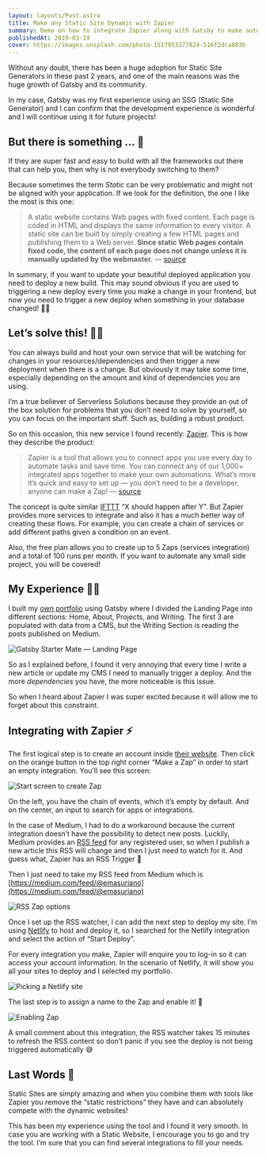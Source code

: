 ```yaml
---
layout: layouts/Post.astro
title: Make any Static Site Dynamic with Zapier
summary: Demo on how to integrate Zapier along with Gatsby to make automatic deploys based on events.
publishedAt: 2019-03-19
cover: https://images.unsplash.com/photo-1517953377824-516f2dca803b
---
```


Without any doubt, there has been a huge adoption for Static Site Generators in these past 2 years, and one of the main reasons was the huge growth of Gatsby and its community.

In my case, Gatsby was my first experience using an SSG (Static Site Generator) and I can confirm that the development experience is wonderful and I will continue using it for future projects!

## But there is something … 🤔

If they are super fast and easy to build with all the frameworks out there that can help you, then why is not everybody switching to them?

Because sometimes the term _Static_ can be very problematic and might not be aligned with your application. If we look for the definition, the one I like the most is this one:

> A static website contains Web pages with fixed content. Each page is coded in HTML and displays the same information to every visitor. A static site can be built by simply creating a few HTML pages and publishing them to a Web server. **Since static Web pages contain fixed code, the content of each page does not change unless it is manually updated by the webmaster.** — [source](https://techterms.com/definition/staticwebsite)

In summary, if you want to update your beautiful deployed application you need to deploy a new build. This may sound obvious if you are used to triggering a new deploy every time you make a change in your frontend, but now you need to trigger a new deploy when something in your database changed! 🤦‍♂️

## Let’s solve this! 👷‍♂️

You can always build and host your own service that will be watching for changes in your resources/dependencies and then trigger a new deployment when there is a change. But obviously it may take some time, especially depending on the amount and kind of dependencies you are using.

I’m a true believer of Serverless Solutions because they provide an out of the box solution for problems that you don’t need to solve by yourself, so you can focus on the important stuff. Such as, building a robust product.

So on this occasion, this new service I found recently: [Zapier](http://zapier.com/). This is how they describe the product:

> Zapier is a tool that allows you to connect apps you use every day to automate tasks and save time. You can connect any of our 1,000+ integrated apps together to make your own automations. What’s more it’s quick and easy to set up — you don’t need to be a developer, anyone can make a Zap! — [source](https://zapier.com/help/what-is-zapier/)

The concept is quite similar [IFTTT](https://ifttt.com/) “X should happen after Y”. But Zapier provides more services to integrate and also it has a much better way of creating these flows. For example, you can create a chain of services or add different paths given a condition on an event.

Also, the free plan allows you to create up to 5 Zaps (services integration) and a total of 100 runs per month. If you want to automate any small side project, you will be covered!

## My Experience 🙋‍♂️

I built my [own portfolio](https://gatsby-starter-mate.netlify.app/) using Gatsby where I divided the Landing Page into different sections: Home, About, Projects, and Writing. The first 3 are populated with data from a CMS, but the Writing Section is reading the posts published on Medium.

![Gatsby Starter Mate — Landing Page](./images/Gatsby%20Starter%20Mate%20—%20Landing%20Page.png)

So as I explained before, I found it very annoying that every time I write a new article or update my CMS I need to manually trigger a deploy. And the more _dependencies_ you have, the more noticeable is this issue.

So when I heard about Zapier I was super excited because it will allow me to forget about this constraint.

## Integrating with Zapier ⚡️

The first logical step is to create an account inside [their website](http://zapier.com/). Then click on the orange button in the top right corner “Make a Zap” in order to start an empty integration. You’ll see this screen:

![Start screen to create Zap](./images/Start%20screen%20to%20create%20Zap.png)

On the left, you have the chain of events, which it’s empty by default. And on the center, an input to search for apps or integrations.

In the case of Medium, I had to do a workaround because the current integration doesn’t have the possibility to detect new posts. Luckily, Medium provides an [RSS feed](https://help.medium.com/hc/en-us/articles/214874118-RSS-feeds) for any registered user, so when I publish a new article this RSS will change and then I just need to watch for it. And guess what, Zapier has an RSS Trigger 🎉

Then I just need to take my RSS feed from Medium which is [https://medium.com/feed/@emasuriano](https://medium.com/feed/@emasuriano)

![RSS Zap options](./images/RSS%20Zap%20options.png)

Once I set up the RSS watcher, I can add the next step to deploy my site. I’m using [Netlify](https://netlify.com) to host and deploy it, so I searched for the Netlify integration and select the action of “Start Deploy”.

For every integration you make, Zapier will enquire you to log-in so it can access your account information. In the scenario of Netlify, it will show you all your sites to deploy and I selected my portfolio.

![Picking a Netlify site](./images/Picking%20a%20Netlify%20site.png)

The last step is to assign a name to the Zap and enable it! 🎉

![Enabling Zap](./images/Enabling%20Zap.png)

A small comment about this integration, the RSS watcher takes 15 minutes to refresh the RSS content so don’t panic if you see the deploy is not being triggered automatically 😅

## Last Words 👋

Static Sites are simply amazing and when you combine them with tools like Zapier you remove the “static restrictions” they have and can absolutely compete with the dynamic websites!

This has been my experience using the tool and I found it very smooth. In case you are working with a Static Website, I encourage you to go and try the tool. I’m sure that you can find several integrations to fill your needs.
